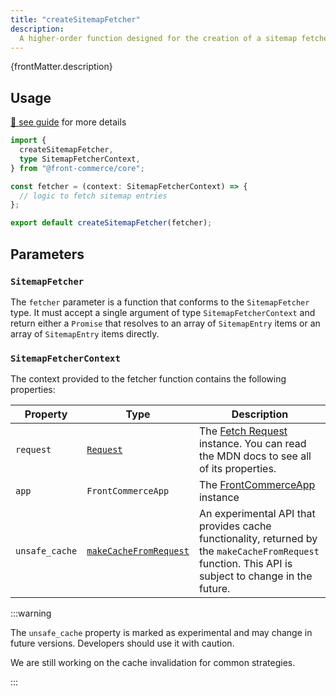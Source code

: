 ```yaml
---
title: "createSitemapFetcher"
description:
  A higher-order function designed for the creation of a sitemap fetcher.
---
```


<p>{frontMatter.description}</p>

## Usage

[📖 see guide](/docs/3.x/guides/customize-the-sitemap#creating-and-registering-custom-fetchers)
for more details

```ts
import {
  createSitemapFetcher,
  type SitemapFetcherContext,
} from "@front-commerce/core";

const fetcher = (context: SitemapFetcherContext) => {
  // logic to fetch sitemap entries
};

export default createSitemapFetcher(fetcher);
```

## Parameters

### `SitemapFetcher`

The `fetcher` parameter is a function that conforms to the `SitemapFetcher`
type. It must accept a single argument of type `SitemapFetcherContext` and
return either a `Promise` that resolves to an array of `SitemapEntry` items or
an array of `SitemapEntry` items directly.

### `SitemapFetcherContext`

The context provided to the fetcher function contains the following properties:

| Property       | Type                                                                                                                                                                          | Description                                                                                                                                          |
| -------------- | ----------------------------------------------------------------------------------------------------------------------------------------------------------------------------- | ---------------------------------------------------------------------------------------------------------------------------------------------------- |
| `request`      | [`Request`](https://remix.run/docs/en/main/route/loader#request)                                                                                                              | The [Fetch Request](https://developer.mozilla.org/en-US/docs/Web/API/Request) instance. You can read the MDN docs to see all of its properties.      |
| `app`          | `FrontCommerceApp`                                                                                                                                                            | The [FrontCommerceApp](/docs/3.x/api-reference/front-commerce-remix/front-commerce-app) instance                                                     |
| `unsafe_cache` | [`makeCacheFromRequest`](https://gitlab.blackswift.cloud/front-commerce/front-commerce/-/blob/a98d46f0082620a719fc62a065aae87e854093be/packages/core/cache/index.js#L185-209) | An experimental API that provides cache functionality, returned by the `makeCacheFromRequest` function. This API is subject to change in the future. |

:::warning

The `unsafe_cache` property is marked as experimental and may change in future
versions. Developers should use it with caution.

We are still working on the cache invalidation for common strategies.

:::
